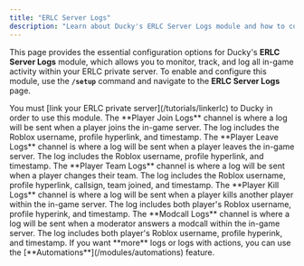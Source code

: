 ```yaml
---
title: "ERLC Server Logs"
description: "Learn about Ducky's ERLC Server Logs module and how to configure it."
---
```


This page provides the essential configuration options for Ducky's **ERLC Server Logs** module, which allows you to monitor, track, and log all in-game activity within your ERLC private server. To enable and configure this module, use the **`/setup`** command and navigate to the **ERLC Server Logs** page.

<Warning>
  You must [link your ERLC private server](/tutorials/linkerlc) to Ducky in order to use this module.
</Warning>

<Steps>
  <Step title="Player Join Logs" titleSize="h2">
    The **Player Join Logs** channel is where a log will be sent when a player joins the in-game server. The log includes the Roblox username, profile hyperlink, and timestamp.
  </Step>
  <Step title=" Player Leave Logs" titleSize="h2">
    The **Player Leave Logs** channel is where a log will be sent when a player leaves the in-game server. The log includes the Roblox username, profile hyperlink, and timestamp.
  </Step>
  <Step title="Player Team Logs" titleSize="h2">
    The **Player Team Logs** channel is where a log will be sent when a player changes their team. The log includes the Roblox username, profile hyperlink, callsign, team joined, and timestamp.
  </Step>
  <Step title="Player Kill Logs" titleSize="h2">
    The **Player Kill Logs** channel is where a log will be sent when a player kills another player within the in-game server. The log includes both player's Roblox username, profile hyperink, and timestamp.
  </Step>
  <Step title="Modcall Logs" titleSize="h2">
    The **Modcall Logs** channel is where a log will be sent when a moderator answers a modcall within the in-game server. The log includes both player's Roblox username, profile hyperink, and timestamp.
  </Step>
</Steps>

<Tip>
  If you want **more** logs or logs with actions, you can use the [**Automations**](/modules/automations) feature.
</Tip>
